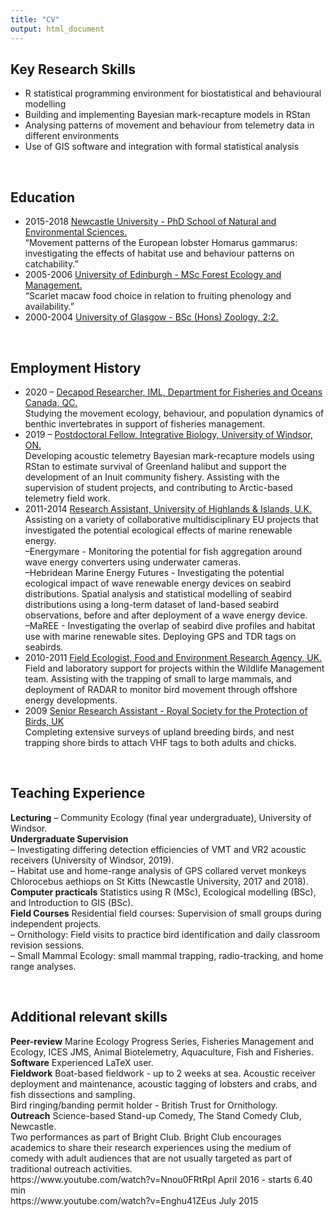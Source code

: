 ```yaml
---
title: "CV"
output: html_document
---
```


## Key Research Skills
-	R statistical programming environment for biostatistical and behavioural modelling
-	Building and implementing Bayesian mark-recapture models in RStan
-	Analysing patterns of movement and behaviour from telemetry data in different environments
- Use of GIS software and integration with formal statistical analysis

<br>

## Education
- 2015-2018	<u>Newcastle University - PhD School of Natural and Environmental Sciences.</u><br> 
"Movement patterns of the European lobster Homarus gammarus: investigating the effects of habitat use and behaviour patterns on catchability."
- 2005-2006	<u>University of Edinburgh - MSc Forest Ecology and Management.</u><br> 
"Scarlet macaw food choice in relation to fruiting phenology and availability."
- 2000-2004	<u>University of Glasgow - BSc (Hons) Zoology, 2:2.</u><br>

<br>

## Employment History
- 2020 --	<u> Decapod Researcher, IML, Department for Fisheries and Oceans Canada, QC.</u><br> 
Studying the movement ecology, behaviour, and population dynamics of benthic invertebrates in support of fisheries management.<br>
- 2019 --	<u>Postdoctoral Fellow, Integrative Biology, University of Windsor, ON.</u><br> 
Developing acoustic telemetry Bayesian mark-recapture models using RStan to estimate survival of Greenland halibut and support the development of an Inuit community fishery. Assisting with the supervision of student projects, and contributing to Arctic-based telemetry field work.<br>
- 2011-2014	<u>Research Assistant, University of Highlands & Islands, U.K.</u><br> 
Assisting on a variety of collaborative multidisciplinary EU projects that investigated the potential ecological effects of marine renewable energy.<br> 
--Energymare - Monitoring the potential for fish aggregation around wave energy converters using underwater cameras.<br>
--Hebridean Marine Energy Futures - Investigating the potential ecological impact of wave renewable energy devices on seabird distributions. Spatial analysis and statistical modelling of seabird distributions using a long-term dataset of land-based seabird observations, before and after deployment of a wave energy device.<br> 
--MaREE - Investigating the overlap of seabird dive profiles and habitat use with marine renewable sites. Deploying GPS and TDR tags on seabirds.<br>
- 2010-2011	<u>Field Ecologist, Food and Environment Research Agency, UK.</u><br> 
Field and laboratory support for projects within the Wildlife Management team. Assisting with the trapping of small to large mammals, and deployment of RADAR to monitor bird movement through offshore energy developments.<br> 
 - 2009	<u> Senior Research Assistant - Royal Society for the Protection of Birds, UK</u><br> 
Completing extensive surveys of upland breeding birds, and nest trapping shore birds to attach VHF tags to both adults and chicks.<br>

<br>

## Teaching Experience
<b>Lecturing</b>	-- Community Ecology (final year undergraduate), University of Windsor.<br>
<b>Undergraduate Supervision</b><br>
-- Investigating differing detection efficiencies of VMT and VR2 acoustic receivers (University of Windsor, 2019). <br>
-- Habitat use and home-range analysis of GPS collared vervet monkeys Chlorocebus aethiops on St Kitts (Newcastle University, 2017 and 2018). <br>
<b>Computer practicals</b> Statistics using R (MSc), Ecological modelling (BSc), and Introduction to GIS (BSc).<br>
<b>Field Courses</b> Residential field courses: Supervision of small groups during independent projects.<br> 
-- Ornithology: Field visits to practice bird identification and daily classroom revision sessions.<br>
-- Small Mammal Ecology: small mammal trapping, radio-tracking, and home range analyses. <br>  

<br>

## Additional relevant skills
<b>Peer-review</b>	Marine Ecology Progress Series, Fisheries Management and Ecology, ICES JMS, Animal Biotelemetry, Aquaculture, Fish and Fisheries.<br>
<b>Software</b>	Experienced LaTeX user.<br>
<b>Fieldwork</b>	Boat-based fieldwork - up to 2 weeks at sea. Acoustic receiver deployment and maintenance, acoustic tagging of lobsters and crabs, and fish dissections and sampling.<br> 
Bird ringing/banding permit holder - British Trust for Ornithology.<br>
<b>Outreach</b>	Science-based Stand-up Comedy, The Stand Comedy Club, Newcastle.<br>
Two performances as part of Bright Club. Bright Club encourages academics to share their research experiences using the medium of comedy with adult audiences that are not usually targeted as part of traditional outreach activities.<br>
https://www.youtube.com/watch?v=Nnou0FRtRpI April 2016 - starts 6.40 min<br>
https://www.youtube.com/watch?v=Enghu41ZEus July 2015


						 



